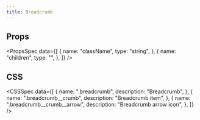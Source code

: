 ```yaml
---
title: Breadcrumb
---
```


<Preview name="Breadcrumb" />

## Props

<PropsSpec
  data={[
    {
      name: "className",
      type: "string",
    },
    {
      name: "children",
      type: "",
    },
  ]}
/>

## CSS

<CSSSpec
  data={[
    {
      name: ".breadcrumb",
      description: "Breadcrumb",
    },
    {
      name: ".breadcrumb__crumb",
      description: "Breadcrumb item",
    },
    {
      name: ".breadcrumb__crumb__arrow",
      description: "Breadcrumb arrow icon",
    },
  ]}
/>
